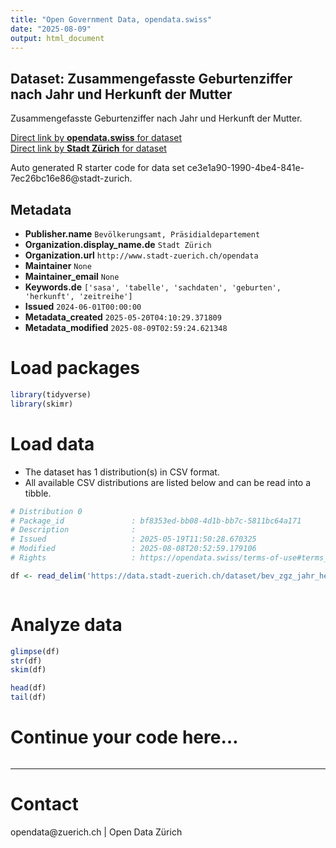 ```yaml
---
title: "Open Government Data, opendata.swiss"
date: "2025-08-09"
output: html_document
---
```


## Dataset: Zusammengefasste Geburtenziffer nach Jahr und Herkunft der Mutter


Zusammengefasste Geburtenziffer nach Jahr und Herkunft der Mutter.


[Direct link by **opendata.swiss** for dataset](https://opendata.swiss/de/dataset/zusammengefasste-geburtenziffer-nach-jahr-und-herkunft-der-mutter)<br>
[Direct link by **Stadt Zürich** for dataset](https://data.stadt-zuerich.ch/dataset/bev_zgz_jahr_herkunftm_od411f)

Auto generated R starter code for data set ce3e1a90-1990-4be4-841e-7ec26bc16e86@stadt-zurich.

## Metadata

- **Publisher.name** `Bevölkerungsamt, Präsidialdepartement`
- **Organization.display_name.de** `Stadt Zürich`
- **Organization.url** `http://www.stadt-zuerich.ch/opendata`
- **Maintainer** `None`
- **Maintainer_email** `None`
- **Keywords.de** `['sasa', 'tabelle', 'sachdaten', 'geburten', 'herkunft', 'zeitreihe']`
- **Issued** `2024-06-01T00:00:00`
- **Metadata_created** `2025-05-20T04:10:29.371809`
- **Metadata_modified** `2025-08-09T02:59:24.621348`


# Load packages

```r

library(tidyverse)
library(skimr)

```

# Load data

-   The dataset has 1 distribution(s) in CSV format.
-   All available CSV distributions are listed below and can be read into a tibble.

```r

# Distribution 0
# Package_id               : bf8353ed-bb08-4d1b-bb7c-5811bc64a171
# Description              : 
# Issued                   : 2025-05-19T11:50:28.670325
# Modified                 : 2025-08-08T20:52:59.179106
# Rights                   : https://opendata.swiss/terms-of-use#terms_open

df <- read_delim('https://data.stadt-zuerich.ch/dataset/bev_zgz_jahr_herkunftm_od411f/download/BEV411OD411F.csv')



```

# Analyze data

```r

glimpse(df)
str(df)
skim(df)

head(df)
tail(df)

```

# Continue your code here...

```r

```

------------------------------------------------------------------------

# Contact

opendata@zuerich.ch | Open Data Zürich
